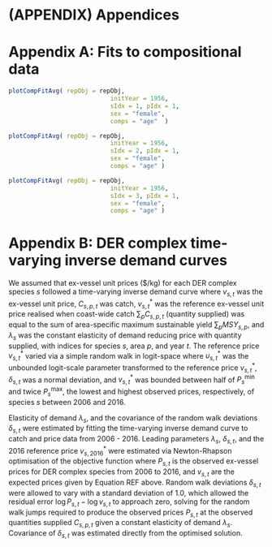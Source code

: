 \clearpage

# (APPENDIX) Appendices {-}

# Appendix A: Fits to compositional data


```r

plotCompFitAvg( repObj = repObj,
                            initYear = 1956,
                            sIdx = 1, pIdx = 1,
                            sex = "female",
                            comps = "age"  )
```

\clearpage

```r

plotCompFitAvg( repObj = repObj,
                            initYear = 1956,
                            sIdx = 2, pIdx = 1,
                            sex = "female",
                            comps = "age" )
```

\clearpage

```r

plotCompFitAvg( repObj = repObj,
                            initYear = 1956,
                            sIdx = 3, pIdx = 1,
                            sex = "female",
                            comps = "age" )
```

# Appendix B: DER complex time-varying inverse demand curves

We assumed that ex-vessel unit prices ($/kg) for each DER complex 
species $s$ followed a time-varying inverse demand curve
\begin{equation}
v_{s,t}(\sum_{p} C_{s,p,t}) = v^*_{s,t} \left( \frac{\sum_p C_{s,p,t}}{ \sum_p MSY_{SS,s,p}}  \right) ^{1/\lambda_s},
\end{equation}
where $v_{s,t}$ was the ex-vessel unit price, $C_{s,p,t}$ was catch,
$v^*_{s,t}$ was the reference ex-vessel unit price realised when coast-wide 
catch $\sum_p C_{s,p,t}$ (quantity supplied) was equal to the sum of area-specific maximum 
sustainable yield $\sum_p MSY_{s,p}$, and $\lambda_s$ was the constant 
elasticity of demand reducing price with quantity supplied, with indices for
species $s$, area $p$, and year $t$. The reference price $v^*_{s,t}$ varied 
via a simple random walk in logit-space
\begin{align}
\logit \upsilon^*_{s,t} &= \logit \upsilon^*_{s,t-1} + \delta_{s,t}, \\
v^*_{s,t} &= 0.5 \cdot P^{min}_{s} + \frac{\mathcal{P}^{max}_s - \mathcal{P}^{min}_s}{1 + exp(-\logit \upsilon^*{s,t})}
\end{align}
where $\upsilon^*_{s,t}$ was the unbounded logit-scale parameter transformed
to the reference price $v^*_{s,t}$, $\delta_{s,t}$ was a normal deviation, 
and $v^*_{s,t}$ was bounded between half of $P^{\min}_s$ and twice
$P^{\max}_s$, the lowest and highest observed prices, respectively, of 
species $s$ between 2006 and 2016.

Elasticity of demand $\lambda_s$, and the covariance of the random walk 
deviations $\delta_{s,t}$ were estimated by fitting the time-varying
inverse demand curve to catch and price data from 2006 - 2016. Leading
parameters $\lambda_s$, $\delta_{s,t}$, and the 2016 reference price
$v^*_{s,2016}$ were estimated via Newton-Rhapson optimisation of the
objective function
\begin{equation}
\mathcal{O} = \frac{33}{2} \left( \frac{\left( \log P_{s,t} - \log v_{s,t} \right)^2}{33} + 1 \right) + \sum_{s,t} \delta_{s,t}^2,
\end{equation} 
where $P_{s,t}$ is the observed ex-vessel prices for DER complex species
from 2006 to 2016, and $v_{s,t}$ are the expected prices given by Equation 
REF above. Random walk deviations $\delta_{s,t}$ were allowed to vary with 
a standard deviation of 1.0, which allowed the residual error 
$\log P_{s,t} - \log v_{s,t}$ to approach zero, solving for the random walk 
jumps required to produce the observed prices $P_{s,t}$ at the observed 
quantities supplied $C_{s,p,t}$ given a constant elasticity of 
demand $\lambda_s$. Covariance of $\delta_{s,t}$ was estimated directly from
the optimised solution.

